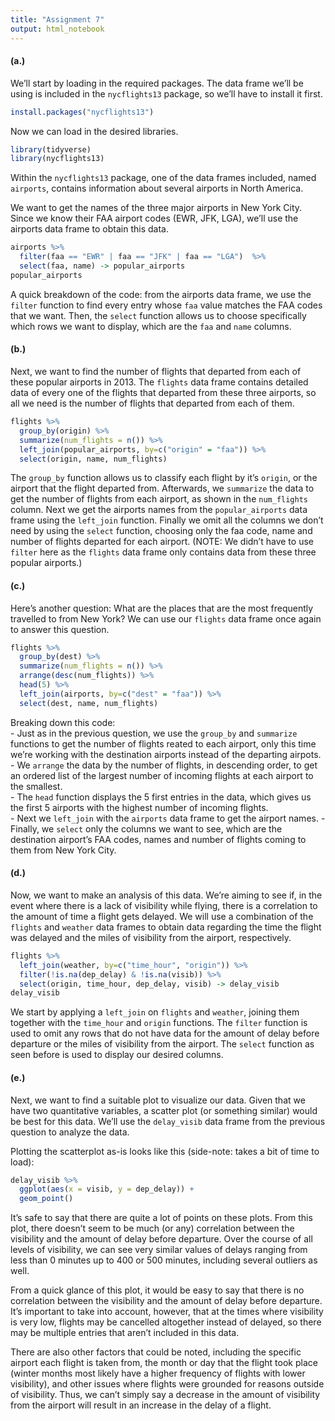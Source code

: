 ```yaml
---
title: "Assignment 7"
output: html_notebook
---
```


#### (a.) 
We'll start by loading in the required packages. The data frame we'll be using is included in the `nycflights13` package, so we'll have to install it first.

```r
install.packages("nycflights13")
```

Now we can load in the desired libraries.
```r
library(tidyverse)
library(nycflights13)
```

Within the `nycflights13` package, one of the data frames included, named `airports`, contains information about several airports in North America.

We want to get the names of the three major airports in New York City. Since we know their FAA airport codes (EWR, JFK, LGA), we'll use the airports data frame to obtain this data.
```r
airports %>% 
  filter(faa == "EWR" | faa == "JFK" | faa == "LGA")  %>%
  select(faa, name) -> popular_airports
popular_airports
```
A quick breakdown of the code: from the airports data frame, we use the `filter` function to find every entry whose `faa` value matches the FAA codes that we want. Then, the `select` function allows us to choose specifically which rows we want to display, which are the `faa` and `name` columns.

#### (b.)
Next, we want to find the number of flights that departed from each of these popular airports in 2013. The `flights` data frame contains detailed data of every one of the flights that departed from these three airports, so all we need is the number of flights that departed from each of them.
```r
flights %>% 
  group_by(origin) %>%
  summarize(num_flights = n()) %>%
  left_join(popular_airports, by=c("origin" = "faa")) %>%
  select(origin, name, num_flights)
```
The `group_by` function allows us to classify each flight by it's `origin`, or the airport that the flight departed from. Afterwards, we `summarize` the data to get the number of flights from each airport, as shown in the `num_flights` column. Next we get the airports names from the `popular_airports` data frame using the `left_join` function. Finally we omit all the columns we don't need by using the `select` function, choosing only the faa code, name and number of flights departed for each airport.
(NOTE: We didn't have to use `filter` here as the `flights` data frame only contains data from these three popular airports.)

#### (c.)
Here's another question: What are the places that are the most frequently travelled to from New York? We can use our `flights` data frame once again to answer this question.
```r
flights %>%
  group_by(dest) %>%
  summarize(num_flights = n()) %>%
  arrange(desc(num_flights)) %>%
  head(5) %>% 
  left_join(airports, by=c("dest" = "faa")) %>%
  select(dest, name, num_flights)
```
Breaking down this code:  
- Just as in the previous question, we use the `group_by` and `summarize` functions to get the number of flights reated to each airport, only this time we're working with the destination airports instead of the departing airpots.   
- We `arrange` the data by the number of flights, in descending order, to get an ordered list of the largest number of incoming flights at each airport to the smallest.  
- The `head` function displays the 5 first entries in the data, which gives us the first 5 airports with the highest number of incoming flights.  
- Next we `left_join` with the `airports` data frame to get the airport names.
- Finally, we `select` only the columns we want to see, which are the destination airport's FAA codes, names and number of flights coming to them from New York City.  

#### (d.)
Now, we want to make an analysis of this data. We're aiming to see if, in the event where there is a lack of visibility while flying, there is a correlation to the amount of time a flight gets delayed. We will use a combination of the `flights` and `weather` data frames to obtain data regarding the time the flight was delayed and the miles of visibility from the airport, respectively.

```r
flights %>% 
  left_join(weather, by=c("time_hour", "origin")) %>% 
  filter(!is.na(dep_delay) & !is.na(visib)) %>%
  select(origin, time_hour, dep_delay, visib) -> delay_visib
delay_visib
```
We start by applying a `left_join` on `flights` and `weather`, joining them together with the `time_hour` and `origin` functions. The `filter` function is used to omit any rows that do not have data for the amount of delay before departure or the miles of visibility from the airport.
The `select` function as seen before is used to display our desired columns. 

#### (e.)
Next, we want to find a suitable plot to visualize our data. Given that we have two quantitative variables, a scatter plot (or something similar) would be best for this data.
We'll use the `delay_visib` data frame from the previous question to analyze the data.

Plotting the scatterplot as-is looks like this (side-note: takes a bit of time to load):
```r
delay_visib %>%
  ggplot(aes(x = visib, y = dep_delay)) + 
  geom_point()
```

It's safe to say that there are quite a lot of points on these plots. From this plot, there doesn't seem to be much (or any) correlation between the visibility and the amount of delay before departure. Over the course of all levels of visibility, we can see very similar values of delays ranging from less than 0 minutes up to 400 or 500 minutes, including several outliers as well.

From a quick glance of this plot, it would be easy to say that there is no correlation between the visibility and the amount of delay before departure. It's important to take into account, however, that at the times where visibility is very low, flights may be cancelled altogether instead of delayed, so there may be multiple entries that aren't included in this data.

There are also other factors that could be noted, including the specific airport each flight is taken from, the month or day that the flight took place (winter months most likely have a higher frequency of flights with lower visibility), and other issues where flights were grounded for reasons outside of visibility. Thus, we can't simply say a decrease in the amount of visibility from the airport will result in an increase in the delay of a flight.